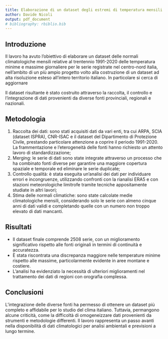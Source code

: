 ```yaml
---
title: Elaborazione di un dataset degli estremi di temperatura mensili per il territorio italiano
author: Davide Nicoli
output: pdf_document
# bibliography: rbiblio.bib
---
```

## Introduzione
Il lavoro ha avuto l'obiettivo di elaborare un dataset delle normali climatologiche mensili relative al trentennio 1991-2020 delle temperatura minime e massime giornaliere per le serie registrate nel centro-nord italia, nell'ambito di un più ampio progetto volto alla costruzione di un dataset ad alta risoluzione esteso all'intero territorio italiano. In particolare si cerca di aggiornare

Il dataset risultante è stato costruito attraverso la raccolta, il controllo e l'integrazione di dati provenienti da diverse fonti provinciali, regionali e nazionali.

## Metodologia
1. Raccolta dei dati: sono stati acquisiti dati da vari enti, tra cui ARPA, SCIA (dataset ISPRA), CNR-ISAC e il dataset del Dipartimento di Protezione Civile, prestando particolare attenzione a coprire il periodo 1991-2020. La frammentazione e l'eterogeneità delle fonti hanno richiesto un attento lavoro di standardizzazione;
2. Merging: le serie di dati sono state integrate attraverso un processo che ha combinato fonti diverse per garantire una maggiore copertura spaziale e temporale ed eliminare le serie duplicate;
3. Controllo qualità: è stata eseguita un'analisi dei dati per individuare errori e incongruenze, utilizzando confronti con la rianalisi ERA5 e con stazioni meteorologiche limitrofe tramite tecniche appositamente studiate in altri lavori;
4. Stima delle normali climatiche: sono state calcolate medie climatologiche mensili, considerando solo le serie con almeno cinque anni di dati validi e completando quelle con un numero non troppo elevato di dati mancanti.

## Risultati
- Il dataset finale comprende 2508 serie, con un miglioramento significativo rispetto alle fonti originali in termini di continuità e accuratezza.
- È stata riscontrata una discrepanza maggiore nelle temperature minime rispetto alle massime, particolarmente evidente in aree montane e costiere.
- L’analisi ha evidenziato la necessità di ulteriori miglioramenti nel trattamento dei dati di regioni con orografia complessa.

## Conclusioni
L’integrazione delle diverse fonti ha permesso di ottenere un dataset più completo e affidabile per lo studio del clima italiano. Tuttavia, permangono alcune criticità, come la difficoltà di omogeneizzare dati provenienti da strumenti e metodologie differenti. Il lavoro rappresenta un passo avanti nella disponibilità di dati climatologici per analisi ambientali e previsioni a lungo termine.